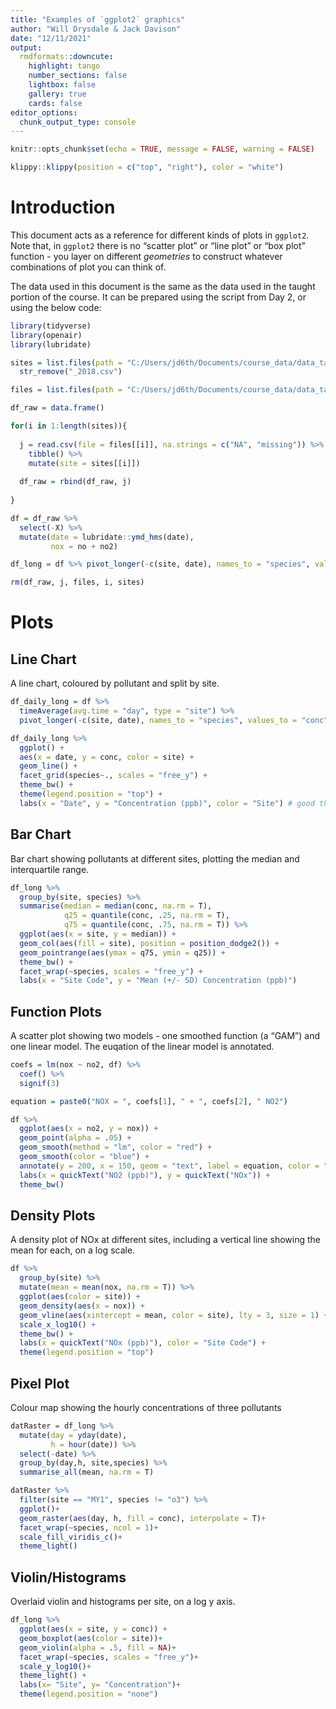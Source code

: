 ```yaml
---
title: "Examples of `ggplot2` graphics"
author: "Will Drysdale & Jack Davison"
date: "12/11/2021"
output:
  rmdformats::downcute:
    highlight: tango
    number_sections: false
    lightbox: false
    gallery: true
    cards: false
editor_options: 
  chunk_output_type: console
---
```


```r
knitr::opts_chunk$set(echo = TRUE, message = FALSE, warning = FALSE)
```

```r
klippy::klippy(position = c("top", "right"), color = "white")
```

# Introduction

This document acts as a reference for different kinds of plots in `ggplot2`. Note that, in `ggplot2` there is no "scatter plot" or "line plot" or "box plot" function - you layer on different *geometries* to construct whatever combinations of plot you can think of.

The data used in this document is the same as the data used in the taught portion of the course. It can be prepared using the script from Day 2, or using the below code:

```r

library(tidyverse)
library(openair)
library(lubridate)

sites = list.files(path = "C:/Users/jd6th/Documents/course_data/data_taught/data_day_2/", pattern = ".csv") %>% 
  str_remove("_2018.csv")

files = list.files(path = "C:/Users/jd6th/Documents/course_data/data_taught/data_day_2/", pattern = ".csv",full.names = T)

df_raw = data.frame()

for(i in 1:length(sites)){
  
  j = read.csv(file = files[[i]], na.strings = c("NA", "missing")) %>% 
    tibble() %>%
    mutate(site = sites[[i]])
  
  df_raw = rbind(df_raw, j)
  
}

df = df_raw %>%
  select(-X) %>%
  mutate(date = lubridate::ymd_hms(date),
         nox = no + no2)

df_long = df %>% pivot_longer(-c(site, date), names_to = "species", values_to = "conc")

rm(df_raw, j, files, i, sites)

```

# Plots

## Line Chart

A line chart, coloured by pollutant and split by site.

```r
df_daily_long = df %>%
  timeAverage(avg.time = "day", type = "site") %>%
  pivot_longer(-c(site, date), names_to = "species", values_to = "conc")

df_daily_long %>%
  ggplot() +
  aes(x = date, y = conc, color = site) +
  geom_line() +
  facet_grid(species~., scales = "free_y") +
  theme_bw() +
  theme(legend.position = "top") +
  labs(x = "Date", y = "Concentration (ppb)", color = "Site") # good theming
```

## Bar Chart

Bar chart showing pollutants at different sites, plotting the median and interquartile range.

```r
df_long %>%
  group_by(site, species) %>%
  summarise(median = median(conc, na.rm = T),
            q25 = quantile(conc, .25, na.rm = T),
            q75 = quantile(conc, .75, na.rm = T)) %>%
  ggplot(aes(x = site, y = median)) +
  geom_col(aes(fill = site), position = position_dodge2()) +
  geom_pointrange(aes(ymax = q75, ymin = q25)) +
  theme_bw() +
  facet_wrap(~species, scales = "free_y") +
  labs(x = "Site Code", y = "Mean (+/- SD) Concentration (ppb)")
```

## Function Plots

A scatter plot showing two models - one smoothed function (a "GAM") and one linear model. The euqation of the linear model is annotated.

```r
coefs = lm(nox ~ no2, df) %>%
  coef() %>%
  signif(3)

equation = paste0("NOX = ", coefs[1], " + ", coefs[2], " NO2")

df %>%
  ggplot(aes(x = no2, y = nox)) +
  geom_point(alpha = .05) +
  geom_smooth(method = "lm", color = "red") +
  geom_smooth(color = "blue") +
  annotate(y = 200, x = 150, geom = "text", label = equation, color = "red") +
  labs(x = quickText("NO2 (ppb)"), y = quickText("NOx")) +
  theme_bw()

```

## Density Plots

A density plot of NOx at different sites, including a vertical line showing the mean for each, on a log scale.

```r
df %>%
  group_by(site) %>%
  mutate(mean = mean(nox, na.rm = T)) %>%
  ggplot(aes(color = site)) +
  geom_density(aes(x = nox)) +
  geom_vline(aes(xintercept = mean, color = site), lty = 3, size = 1) +
  scale_x_log10() +
  theme_bw() +
  labs(x = quickText("NOx (ppb)"), color = "Site Code") +
  theme(legend.position = "top")
```

## Pixel Plot

Colour map showing the hourly concentrations of three pollutants

```r
datRaster = df_long %>%
  mutate(day = yday(date),
         h = hour(date)) %>% 
  select(-date) %>% 
  group_by(day,h, site,species) %>% 
  summarise_all(mean, na.rm = T)

datRaster %>% 
  filter(site == "MY1", species != "o3") %>% 
  ggplot()+
  geom_raster(aes(day, h, fill = conc), interpolate = T)+
  facet_wrap(~species, ncol = 1)+
  scale_fill_viridis_c()+
  theme_light()
```

## Violin/Histograms

Overlaid violin and histograms per site, on a log y axis.

```r
df_long %>%
  ggplot(aes(x = site, y = conc)) +
  geom_boxplot(aes(color = site))+
  geom_violin(alpha = .5, fill = NA)+
  facet_wrap(~species, scales = "free_y")+
  scale_y_log10()+
  theme_light() +
  labs(x= "Site", y= "Concentration")+
  theme(legend.position = "none")

```